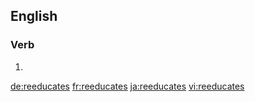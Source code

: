 {{also|reëducates|re-educates}}
==English==

===Verb===
{{head|en|verb form}}

# {{en-third-person singular of|reeducate}}

[[de:reeducates]]
[[fr:reeducates]]
[[ja:reeducates]]
[[vi:reeducates]]